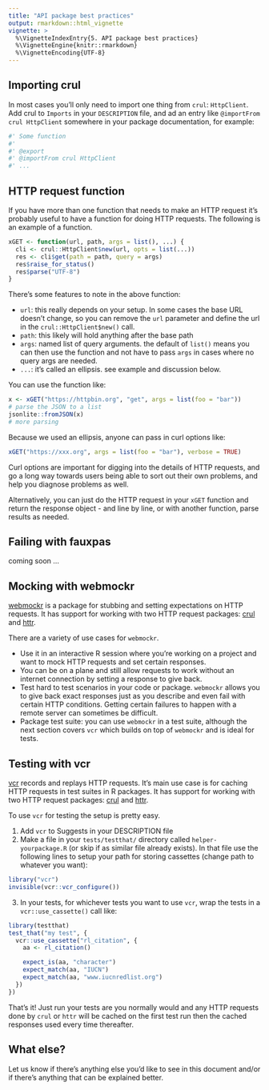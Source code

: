 ```yaml
---
title: "API package best practices"
output: rmarkdown::html_vignette
vignette: >
  %\VignetteIndexEntry{5. API package best practices}
  %\VignetteEngine{knitr::rmarkdown}
  %\VignetteEncoding{UTF-8}
---
```


## Importing crul

In most cases you'll only need to import one thing from `crul`: 
`HttpClient`. Add crul to `Imports` in your `DESCRIPTION` file,
and ad an entry like `@importFrom crul HttpClient` somewhere in 
your package documentation, for example:

```r
#' Some function
#' 
#' @export
#' @importFrom crul HttpClient
#' ...
```

## HTTP request function

If you have more than one function that needs to make an HTTP request
it's probably useful to have a function for doing HTTP requests. The
following is an example of a function.

```r
xGET <- function(url, path, args = list(), ...) {
  cli <- crul::HttpClient$new(url, opts = list(...))
  res <- cli$get(path = path, query = args)
  res$raise_for_status()
  res$parse("UTF-8")
}
```

There's some features to note in the above function:

* `url`: this really depends on your setup. In some cases the base URL 
doesn't change, so you can remove the `url` parameter and define the 
url in the `crul::HttpClient$new()` call. 
* `path`: this likely will hold anything after the base path
* `args`: named list of query arguments. the default of `list()` 
means you can then use the function and not have to pass `args` 
in cases where no query args are needed.
* `...`: it's called an ellipsis. see example and discussion below.

You can use the function like:

```r
x <- xGET("https://httpbin.org", "get", args = list(foo = "bar"))
# parse the JSON to a list
jsonlite::fromJSON(x)
# more parsing
```

Because we used an ellipsis, anyone can pass in curl options like:

```r
xGET("https://xxx.org", args = list(foo = "bar"), verbose = TRUE)
```

Curl options are important for digging into the details of HTTP 
requests, and go a long way towards users being able to sort out 
their own problems, and help you diagnose problems as well.

Alternatively, you can just do the HTTP request in your `xGET` function
and return the response object - and line by line, or with 
another function, parse results as needed.

## Failing with fauxpas

coming soon ...

## Mocking with webmockr

[webmockr][] is a package for stubbing and setting expectations on 
HTTP requests. It has support for working with two HTTP request 
packages: [crul][] and [httr][]. 

There are a variety of use cases for `webmockr`. 

* Use it in an interactive R session where you're working 
on a project and want to mock HTTP requests and set certain responses. 
* You can be on a plane and still allow requests to work without an 
internet connection by setting a response to give back. 
* Test hard to test scenarios in your code or package. `webmockr` 
allows you to give back exact responses just as you describe and 
even fail with certain HTTP conditions. Getting certain failures 
to happen with a remote server can sometimes be difficult. 
* Package test suite: you can use `webmockr` in a test suite, 
although the next section covers `vcr` which builds on top of 
`webmockr` and is ideal for tests.


## Testing with vcr

[vcr][] records and replays HTTP requests. It's main use case is for 
caching HTTP requests in test suites in R packages. It has support 
for working with two HTTP request packages: [crul][] and [httr][]. 

To use `vcr` for testing the setup is pretty easy. 

1. Add `vcr` to Suggests in your DESCRIPTION file
2. Make a file in your `tests/testthat/` directory called 
`helper-yourpackage.R` (or skip if as similar file already exists). 
In that file use the following lines to setup your path for storing 
cassettes (change path to whatever you want):

```r
library("vcr")
invisible(vcr::vcr_configure())
```

3. In your tests, for whichever tests you want to use `vcr`, wrap 
the tests in a `vcr::use_cassette()` call like:

```r
library(testthat)
test_that("my test", {
  vcr::use_cassette("rl_citation", {
    aa <- rl_citation()

    expect_is(aa, "character")
    expect_match(aa, "IUCN")
    expect_match(aa, "www.iucnredlist.org")
  })
})
```

That's it! Just run your tests are you normally would and any HTTP 
requests done by `crul` or `httr` will be cached on the first test run
then the cached responses used every time thereafter. 


## What else?

Let us know if there's anything else you'd like to see in this 
document and/or if there's anything that can be explained better.


[crul]: https://github.com/ropensci/crul
[webmockr]: https://github.com/ropensci/webmockr
[vcr]: https://github.com/ropensci/vcr
[httr]: https://github.com/r-lib/httr

